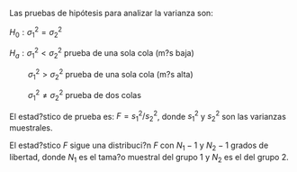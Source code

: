 Las pruebas de hipótesis para analizar la varianza son:

$H_0: \sigma^2_1 = \sigma^2_2$

$H_a: \sigma^2_1 < \sigma^2_2$ prueba de una sola cola (m?s baja)

$\quad \quad \sigma^2_1 > \sigma^2_2$ prueba de una sola cola (m?s alta)

$\quad \quad \sigma^2_1 \neq \sigma^2_2$ prueba de dos colas

El estad?stico de prueba es: $F = s^2_1/s^2_2$, donde $s^2_1$ y $s^2_2$ son las varianzas muestrales.

El estad?stico $F$ sigue una distribuci?n $F$  con $N_1 - 1$  y $N_2 - 1$ grados de libertad, donde $N_1$ es el tama?o muestral del grupo 1 y $N_2$ es el del grupo 2.
